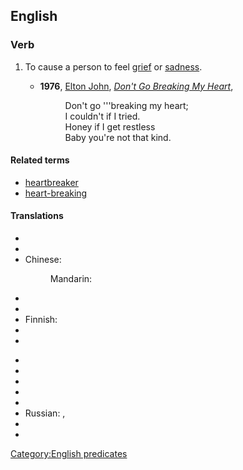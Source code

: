 ==English==

===Verb===
{{infl|en|verb|head=[[to]] [[break]] [[someone]][['s]] [[heart]]}}

# {{idiom}} To cause a person to feel [[grief]] or [[sadness]].
#*'''1976''', [[w:Elton John|Elton John]], ''[[w:Don't Go Breaking My Heart|Don't Go Breaking My Heart]]'',
#*:Don't go '''breaking my heart;
#*:I couldn't if I tried.
#*:Honey if I get restless
#*:Baby you're not that kind.

====Related terms====
* [[heartbreaker]]
* [[heart-breaking]]

====Translations====
{{trans-top|to cause a person to feel grief or sadness}}
* {{trreq|Arabic}}
* {{trreq|Armenian}}
* Chinese:
*: Mandarin: {{t|zh|打破心|tr=dǎpò xīn|sc=Hani}}
* {{trreq|Czech}}
* {{trreq|Dutch}}
* Finnish: {{t|fi|särkeä jonkun sydän}}
* {{trreq|French}}
* {{trreq|German}}
{{trans-mid}}
* {{trreq|Hindi}}
* {{trreq|Italian}}
* {{trreq|Japanese}}
* {{trreq|Korean}}
* {{trreq|Portuguese}}
* Russian: {{t|ru|разбивать сердце|tr=razbivát' sérdce|sc=Cyrl}} {{impf}}, {{t|ru|разбить сердце|tr=razbít' sérdce|sc=Cyrl}}  {{impf}} {{qualifier|+ dative case or possessive pronouns used}}
* {{trreq|Spanish}}
* {{trreq|Vietnamese}}
{{trans-bottom}}

[[Category:English predicates]]